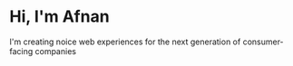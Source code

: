 # Hi, I'm Afnan

I'm creating noice web experiences for the next generation of consumer-facing companies
